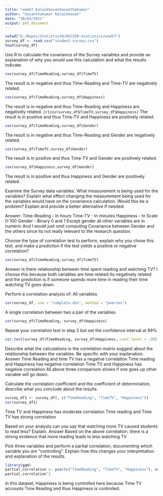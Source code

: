 ```yaml
---
title: "week7_KalaikkovanVasanthakumar"
author: "Vasanthakumar Kalaikkovan"
date: "30/04/2021"
output: pdf_document
---
```


```r
setwd("E:/Repos/StatisticsR/DSC520-Statistics/week7")
survey_df <- read.csv("student-survey.csv")
head(survey_df)
```
Use R to calculate the covariance of the Survey variables and provide an explanation of why you would use this calculation and what the results indicate.

```r
cov(survey_df$TimeReading,survey_df$TimeTV)
```
The result is in negative and thus Time-Reading and Time-TV are negatively related.
```r
cov(survey_df$TimeReading,survey_df$Happiness)
```
The result is in negative and thus Time-Reading and Happiness are negatively related.
```{r}cov(survey_df$TimeTV,survey_df$Happiness)
```
The result is in positive and thus Time-TV and Happiness are positively related.
```r
cov(survey_df$TimeReading,survey_df$Gender)
```
The result is in negative and thus Time-Reading and Gender are negatively related.
```r
cov(survey_df$TimeTV,survey_df$Gender)
```
The result is in positive and thus Time-TV and Gender are positively related.
```r
cov(survey_df$Happiness,survey_df$Gender)
```
The result is in positive and thus Happiness and Gender are positively related.

Examine the Survey data variables. What measurement is being used for the variables? Explain what effect changing the measurement being used for the variables would have on the covariance calculation. Would this be a problem? Explain and provide a better alternative if needed.

Answer:
Time-Reading - In hours
Time-TV - In minutes
Happiness - In Scale 0-100
Gender - Binary 0 and 1
Except gender all other variables are in numeric
And I would just omit computing Covariance between Gender and the others since its not really relevant to the research question.

Choose the type of correlation test to perform, explain why you chose this test, and make a prediction if the test yields a positive or negative correlation?
```r
cov(survey_df$TimeReading,survey_df$TimeTV)
```
Answer
Is there relationship between time spent reading and watching TV?
I choose this because both variables are time related
Its negatively related and the prediction is if someone spends more time in reading their time watching TV goes down.

Perform a correlation analysis of:
All variables
```r
cor(survey_df, use = "complete.obs", method = "pearson")
```
A single correlation between two a pair of the variables
```r
cor(survey_df$TimeReading, survey_df$Happiness)
```
Repeat your correlation test in step 2 but set the confidence interval at 99%
```r
cor.test(survey_df$TimeReading, survey_df$Happiness, conf.level = .99)
```
Describe what the calculations in the correlation matrix suggest about the relationship between the variables. Be specific with your explanation.
Answer
Time Reading and time TV has a negative correlation
Time reading and Happiness has negative correlation
Time TV and Happiness has negative correlation
All above three comparison shows if one goes up other variable will go down.

Calculate the correlation coefficient and the coefficient of determination, describe what you conclude about the results.
```r
survey_df1 <- survey_df[, c("TimeReading", "TimeTV", "Happiness")]
cor(survey_df1)
```
Time TV and Happiness has moderate correlation
Time reading and Time TV has strong correlation

Based on your analysis can you say that watching more TV caused students to read less? Explain.
Answer
Based on the above correlation, there is a strong evidence that more reading leads to less watching TV


Pick three variables and perform a partial correlation, documenting which variable you are “controlling”. 
Explain how this changes your interpretation and explanation of the results.
```r
library(ggm)
partial_correlation <- pcor(c("TimeReading", "TimeTV", "Happiness"), var(survey_df1))
partial_correlation^2
```
In this dataset, Happiness is being controlled here because Time TV accounts Time Reading and thus Happiness is controlled.


